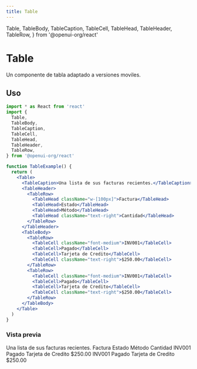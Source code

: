 ```yaml
---
title: Table
---
```


  Table,
  TableBody,
  TableCaption,
  TableCell,
  TableHead,
  TableHeader,
  TableRow,
} from '@openui-org/react'

# Table

Un componente de tabla adaptado a versiones moviles.

## Uso

```jsx
import * as React from 'react'
import {
  Table,
  TableBody,
  TableCaption,
  TableCell,
  TableHead,
  TableHeader,
  TableRow,
} from '@openui-org/react'

function TableExample() {
  return (
    <Table>
      <TableCaption>Una lista de sus facturas recientes.</TableCaption>
      <TableHeader>
        <TableRow>
          <TableHead className="w-[100px]">Factura</TableHead>
          <TableHead>Estado</TableHead>
          <TableHead>Método</TableHead>
          <TableHead className="text-right">Cantidad</TableHead>
        </TableRow>
      </TableHeader>
      <TableBody>
        <TableRow>
          <TableCell className="font-medium">INV001</TableCell>
          <TableCell>Pagado</TableCell>
          <TableCell>Tarjeta de Credito</TableCell>
          <TableCell className="text-right">$250.00</TableCell>
        </TableRow>
        <TableRow>
          <TableCell className="font-medium">INV001</TableCell>
          <TableCell>Pagado</TableCell>
          <TableCell>Tarjeta de Credito</TableCell>
          <TableCell className="text-right">$250.00</TableCell>
        </TableRow>
      </TableBody>
    </Table>
  )
}
```

### Vista previa

<Preview>
  <Table>
    <TableCaption>Una lista de sus facturas recientes.</TableCaption>
    <TableHeader>
      <TableRow>
        <TableHead className="w-[100px]">Factura</TableHead>
        <TableHead>Estado</TableHead>
        <TableHead>Método</TableHead>
        <TableHead className="text-right">Cantidad</TableHead>
      </TableRow>
    </TableHeader>
    <TableBody>
      <TableRow>
        <TableCell className="font-medium">INV001</TableCell>
        <TableCell>Pagado</TableCell>
        <TableCell>Tarjeta de Credito</TableCell>
        <TableCell className="text-right">$250.00</TableCell>
      </TableRow>
      <TableRow>
        <TableCell className="font-medium">INV001</TableCell>
        <TableCell>Pagado</TableCell>
        <TableCell>Tarjeta de Credito</TableCell>
        <TableCell className="text-right">$250.00</TableCell>
      </TableRow>
    </TableBody>
  </Table>
</Preview>

